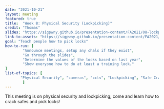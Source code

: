 ```yaml
---
date: "2021-10-21"
layout: meeting
featured: true
title:  "Week 8: Physical Security (Lockpicking)"
credit: "Thomas"
slides: "https://sigpwny.github.io/presentation-content/FA2021/08-lockpicking.pdf"
link-to-assets: "https://sigpwny.github.io/presentation-content/FA2021/08-lockpicking.pdf"
goal: "Teach people how to pick locks"
how-to-run: [
        "Announce meetings, setup any chals if they exist",
        "Go through the slides",
        "Determine the values of the locks based on last year",
        "Show everyone how to do at least a training lock."
]
list-of-topics: [
       "Physical Security", "cameras", "cctv", "Lockpicking", "Safe Cracking"
        ]
---
```


This meeting is on physical security and lockpicking, come and learn how to crack safes and pick locks!